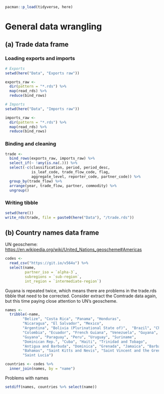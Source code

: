 ```r
pacman::p_load(tidyverse, here)
```

# General data wrangling

## (a) Trade data frame

### Loading exports and imports

```r
# Exports
setwd(here("Data", "Exports raw"))

exports_raw <- 
  dir(pattern = "*.rds") %>% 
  map(read_rds) %>% 
  reduce(bind_rows)

# Imports
setwd(here("Data", "Imports raw"))

imports_raw <-
  dir(pattern = "*.rds") %>%
  map(read_rds) %>%
  reduce(bind_rows)
```

### Binding and cleaning

```r
trade <- 
  bind_rows(exports_raw, imports_raw) %>% 
  select_if(~ !any(is.na(.))) %>% 
  select(-c(classification, period, period_desc, 
            is_leaf_code, trade_flow_code, flag, 
            aggregate_level, reporter_code, partner_code)) %>% 
  group_by(trade_flow) %>% 
  arrange(year, trade_flow, partner, commodity) %>% 
  ungroup()
```

### Writing tibble

```r
setwd(here())
write_rds(trade, file = paste0(here("Data"), "/trade.rds"))
```

## (b) Country names data frame

UN geoscheme: <https://en.wikipedia.org/wiki/United_Nations_geoscheme#Americas>

```r
codes <-
  read_csv("https://git.io/v564u") %>%
  select(name,
         partner_iso = `alpha-3`,
         subregions = `sub-region`,
         int_region = `intermediate-region`)
```

Guyana is repeated twice, which means there are problems in the trade.rds tibble that need to be corrected. Consider extract the Comtrade data again, but this time paying close attention to UN's geoscheme.

```r
names <- 
  tribble(~name,
        "Belize", "Costa Rica", "Panama", "Honduras",
        "Nicaragua", "El Salvador", "Mexico",
        "Argentina", "Bolivia (Plurinational State of)",  "Brazil", "Chile",
        "Colombia", "Ecuador", "French Guiana", "Venezuela", "Guyana",
        "Guyana", "Paraguay", "Peru", "Uruguay", "Suriname",
        "Dominican Rep.", "Cuba", "Haiti", "Trinidad and Tobago",
        "Antigua and Barbuda", "Dominica", "Grenada", "Jamaica", "Barbados",
        "Bahamas", "Saint Kitts and Nevis", "Saint Vincent and the Grenadines", 
        "Saint Lucia")
```

```r
countries <- codes %>% 
  inner_join(names, by = "name")
```

Problems with names

```r
setdiff(names, countries %>% select(name))
```
